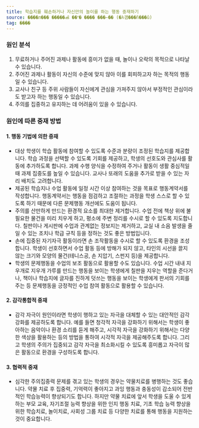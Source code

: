 ```yaml
---
title: 학습지를 훼손하거나 자신만의 놀이를 하는 행동 중재하기
source: ����л��� �����ൿ ��ʺ� ���� ���̵�� (�λ걤���ñ���û)
tag: ����
---
```


### 원인 분석

1. 무료하거나 주어진 과제나 활동에 흥미가 없을 때, 놀이나 오락의 목적으로 나타날 수 있습니다.
2. 주어진 과제나 활동이 자신의 수준에 맞지 않아 이를 회피하고자 하는 목적의 행동일 수 있습니다.
3. 교사나 친구 등 주위 사람들이 자신에게 관심을 가져주지 않아서 부정적인 관심이라도 받고자 하는 행동일 수 있습니다.
4. 주의를 집중하고 유지하는 데 어려움이 있을 수 있습니다.

### 원인에 따른 중재 방법

#### 1. 행동 기법에 의한 중재

- 대상 학생이 학습 활동에 참여할 수 있도록 수준과 분량이 조정된 학습지를 제공합니다. 학습 과정을 선택할 수 있도록 기회를 제공하고, 학생의 선호도와 관심사를 활동에 추가하도록 합니다. 과제 수행 양식을 수정하여 주거나 활동이 생활 중심적일 때 과제 집중도를 높일 수 있습니다. 교사나 또래의 도움을 추가로 받을 수 있는 자리 배치도 고려합니다.
- 제공된 학습지나 수업 활동에 일정 시간 이상 참여하는 것을 목표로 행동계약서를 작성합니다. 행동계약서는 행동을 점검하고 조절하는 과정을 학생 스스로 할 수 있도록 하기 때문에 다른 문제행동 개선에도 도움이 됩니다.
- 주의를 산만하게 만드는 환경적 요소를 최대한 제거합니다. 수업 전에 책상 위에 불필요한 물건을 미리 치우게 하고, 평소에 주변 정리를 수시로 할 수 있도록 지도합니다. 칠판이나 게시판에 수업과 관계없는 정보지는 제거하고, 교실 내 소음 발생을 줄일 수 있는 조치나 학급 규칙 등을 정하는 것도 좋은 방법입니다.
- 손에 집중된 자기자극 활동이라면 손 조작활동을 수시로 할 수 있도록 환경을 조성합니다. 학생이 선호하면서 수업 활동 등에 방해가 되지 않고, 타인의 시선을 끌지 않는 크기와 모양의 물건(테니스공, 손 지압기, 스펀지 등)을 제공합니다.
- 학생의 문제행동을 수업의 보조 활동으로 활용할 수도 있습니다. 수업 시간 내내 지우개로 지우개 가루를 만드는 행동을 보이는 학생에게 칠판을 지우는 역할을 준다거나, 책이나 학습지에 글자를 진하게 덧쓰는 행동을 보이는 학생에게 판서의 기회를 주는 등 문제행동을 긍정적인 수업 참여 활동으로 활용할 수 있습니다.

#### 2. 감각통합적 중재

- 감각 자극이 원인이라면 학생이 행하고 있는 자극을 대체할 수 있는 대안적인 감각 강화를 제공하도록 합니다. 예를 들면 청각적 자극을 강화하기 위해서는 학생이 좋아하는 음악이나 환경 소리를 듣게 해주고, 시각적 자극을 강화하기 위해서는 다양한 색상을 활용하는 등의 방법을 통하여 시각적 자극을 제공해주도록 합니다. 그리고 학생의 주의가 집중되고 감각 자극을 최소화시킬 수 있도록 흥미롭고 자극이 많은 활동으로 환경을 구성하도록 합니다.

#### 3. 협력적 중재

- 심각한 주의집중력 문제를 겪고 있는 학생의 경우는 약물치료를 병행하는 것도 좋습니다. 약물 치료 후 집중력, 기억력이 좋아지고 과잉 행동과 충동성이 감소되어 전반적인 학습능력이 향상되기도 합니다. 하지만 약물 치료에 앞서 학생을 도울 수 있게 하는 부모 교육, 자기조절 능력 향상을 위한 인지 행동 치료, 기초 학습 능력 향상을 위한 학습치료, 놀이치료, 사회성 그룹 치료 등 다양한 치료를 통해 행동을 지원하는 것이 중요합니다.
